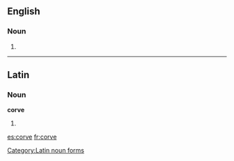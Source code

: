 ==English==

===Noun===
{{en-noun}}

# {{alternative form of|corf}}

{{Webster 1913}}

----

==Latin==

===Noun===
'''corve''' {{g|m}}

# {{inflection of|corvus||abl|s|lang=la}}

[[Category:Latin noun forms]]

[[es:corve]]
[[fr:corve]]